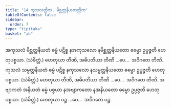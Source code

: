 ```yaml
---
title: "14 ကုသလတ္တိက, မိစ္ဆတ္တနိယတတ္တိက"
tableOfContents: false
sidebar:
  order: 7
type: "tipitaka"
basket: "ab"
---
```



<DynamicBreadcrumb />

<Division number="26">

<Paragraph number="69">
အကုသလံ မိစ္ဆတ္တနိယတံ ဓမ္မံ ပဋိစ္စ နအကုသလော နမိစ္ဆတ္တနိယတော ဓမ္မော ဥပ္ပဇ္ဇတိ ဟေတုပစ္စယာ. (သံခိတ္တံ.) ဟေတုယာ တီဏိ, အဓိပတိယာ တီဏိ …ပေ…  အဝိဂတေ တီဏိ.
</Paragraph>

<Paragraph number="70">
ကုသလံ သမ္မတ္တနိယတံ ဓမ္မံ ပဋိစ္စ နကုသလော နသမ္မတ္တနိယတော ဓမ္မော ဥပ္ပဇ္ဇတိ ဟေတုပစ္စယာ. (သံခိတ္တံ.) ဟေတုယာ တီဏိ, အဓိပတိယာ တီဏိ …ပေ…  အဝိဂတေ တီဏိ.
</Paragraph>

<Paragraph number="71">
အဗျာကတံ အနိယတံ ဓမ္မံ ပစ္စယာ နအဗျာကတော နအနိယတော ဓမ္မော ဥပ္ပဇ္ဇတိ ဟေတုပစ္စယာ. (သံခိတ္တံ.) ဟေတုယာ ပဉ္စ …ပေ…  အဝိဂတေ ပဉ္စ.
</Paragraph>
</Division>